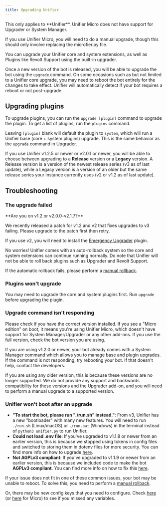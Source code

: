 ```yaml
---
title: Upgrading Unifier
---
```


<Info>
This only applies to **Unifier**. Unifier Micro does not have support for Upgrader or System Manager.

If you use Unifier Micro, you will need to do a manual upgrade, though this should only involve replacing the microfier.py file.
</Info>

You can upgrade your Unifier core and system extensions, as well as Plugins like Revolt Support using the built-in upgrader.

Once a new version of the bot is released, you will be able to upgrade the bot using the `upgrade` command. On some occasions such as but not limited to a Unifier core upgrade, you may need to reboot the bot entirely for the changes to take effect. Unifier will automatically detect if your bot requires a reboot or not post-upgrade.

## Upgrading plugins

To upgrade plugins, you can run the `upgrade [plugin]` command to upgrade the plugin. To get a list of plugins, run the `plugins` command.

Leaving `[plugin]` blank will default the plugin to `system`, which will run a Unifier base (core + system plugins) upgrade. This is the same behavior as the `upgrade` command in Upgrader.

If you use Unifier v1.2.5 or newer or v2.0.1 or newer, you will be able to choose between upgrading to a **Release** version or a **Legacy** version. A Release version is a version of the newest release series (v3 as of last update), while a Legacy version is a version of an older but the same release series your instance currently uses (v2 or v1.2 as of last update).

## Troubleshooting

### The upgrade failed

<Info>
**Are you on v1.2 or v2.0.0-v2.1.7?**

We recently released a patch for v1.2 and v2 that fixes upgrades to v3 failing. Please upgrade to the patch first then retry.

If you use v2, you will need to install the [Emergency Upgrader](https://github.com/UnifierHQ/emergency-upgrader) plugin.
</Info>

No worries! Unifier comes with an auto-rollback system so the core and system extensions can continue running normally. Do note that Unifier will not be able to roll back plugins such as Upgrader and Revolt Support.

If the automatic rollback fails, please perform a [manual rollback](manual-rollback.md).

### Plugins won't upgrade

You may need to upgrade the core and system plugins first. Run `upgrade` before upgrading the plugin.

### Upgrade command isn't responding

Please check if you have the correct version installed. If you see a "Micro edition" on boot, it means you're using Unifier Micro, which doesn't have support for System Manager/Upgrader or any other add-ons. If you use the full version, check the bot version you are using.

If you are using v1.2.0 or newer, your bot already comes with a System Manager command which allows you to manage base and plugin upgrades. If the command is not responding, try rebooting your bot. If that doesn't help, contact the developers.

If you are using any older version, this is because these versions are no longer supported. We do not provide any support and backwards compatibility for these versions and the Upgrader add-on, and you will need to perform a manual upgrade to a supported version.

### Unifier won't boot after an upgrade

* **"To start the bot, please run "./run.sh" instead."**: From v3, Unifier has a new "bootloader" with many new features. You will need to run `./run.sh` (Linux/macOS) or `./run.bat` (Windows) in the terminal instead of `python3 unifier.py` to run Unifier.
* **Could not load .env file**: If you've upgraded to v1.1.8 or newer from an earlier version, this is because we stopped using tokens in config files and switched to storing them in dotenv files for more security. You can find more info on how to upgrade [here](../getting-started/unifier.md#set-bot-token).
* **Not AGPLv3 compliant**: If you've upgraded to v1.1.9 or newer from an earlier version, this is because we included code to make the bot **AGPLv3 compliant**. You can find more info on how to fix this [here](../modding-unifier-things-to-note.md#how-do-i-make-my-source-code-available).

If your issue does not fit in one of these common issues, your bot may be unable to reboot. To solve this, you need to perform a [manual rollback](manual-rollback.md).

Or, there may be new config keys that you need to configure. Check [here](../getting-started/unifier.md#configuration) (or [here](../getting-started/unifier-micro.md#configuration) for Micro) to see if you missed any variables.
